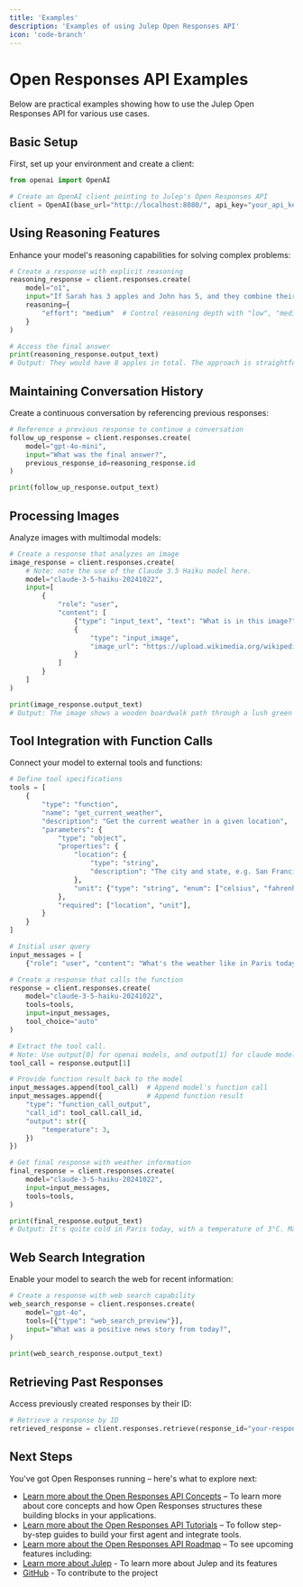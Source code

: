 ```yaml
---
title: 'Examples'
description: 'Examples of using Julep Open Responses API'
icon: 'code-branch'
---
```


# Open Responses API Examples

Below are practical examples showing how to use the Julep Open Responses API for various use cases.

## Basic Setup

First, set up your environment and create a client:

```python
from openai import OpenAI

# Create an OpenAI client pointing to Julep's Open Responses API
client = OpenAI(base_url="http://localhost:8080/", api_key="your_api_key")
```

## Using Reasoning Features

Enhance your model's reasoning capabilities for solving complex problems:

```python
# Create a response with explicit reasoning
reasoning_response = client.responses.create(
    model="o1",
    input="If Sarah has 3 apples and John has 5, and they combine their apples, then how many apples do they have in total? Explain your approach.",
    reasoning={
        "effort": "medium"  # Control reasoning depth with "low", "medium", or "high"
    }
)

# Access the final answer
print(reasoning_response.output_text)
# Output: They would have 8 apples in total. The approach is straightforward: you simply add the number of apples Sarah has (3) to the number of apples John has (5), giving 3 + 5 = 8..
```

## Maintaining Conversation History

Create a continuous conversation by referencing previous responses:

```python
# Reference a previous response to continue a conversation
follow_up_response = client.responses.create(
    model="gpt-4o-mini",
    input="What was the final answer?",
    previous_response_id=reasoning_response.id
)

print(follow_up_response.output_text)
```

## Processing Images

Analyze images with multimodal models:

```python
# Create a response that analyzes an image
image_response = client.responses.create(
    # Note: note the use of the Claude 3.5 Haiku model here.
    model="claude-3-5-haiku-20241022",
    input=[
        {
            "role": "user",
            "content": [
                {"type": "input_text", "text": "What is in this image?"},
                {
                    "type": "input_image",
                    "image_url": "https://upload.wikimedia.org/wikipedia/commons/thumb/d/dd/Gfp-wisconsin-madison-the-nature-boardwalk.jpg/2560px-Gfp-wisconsin-madison-the-nature-boardwalk.jpg"
                }
            ]
        }
    ]
)

print(image_response.output_text)
# Output: The image shows a wooden boardwalk path through a lush green meadow or grassland. The boardwalk is made of wooden planks and stretches straight ahead, cutting through tall green grass on both sides. In the background, there are trees and vegetation forming a treeline, and the sky is a beautiful blue with wispy white and light blue clouds. The scene appears to be on a bright, sunny day with vibrant colors, suggesting it might be during spring or summer. The landscape looks peaceful and serene, with the boardwalk inviting viewers to explore the natural environment.
```

## Tool Integration with Function Calls

Connect your model to external tools and functions:

```python
# Define tool specifications
tools = [
    {
        "type": "function",
        "name": "get_current_weather",
        "description": "Get the current weather in a given location",
        "parameters": {
            "type": "object",
            "properties": {
                "location": {
                    "type": "string",
                    "description": "The city and state, e.g. San Francisco, CA",
                },
                "unit": {"type": "string", "enum": ["celsius", "fahrenheit"]},
            },
            "required": ["location", "unit"],
        }
    }
]

# Initial user query
input_messages = [
    {"role": "user", "content": "What's the weather like in Paris today in Celsius?"}]

# Create a response that calls the function
response = client.responses.create(
    model="claude-3-5-haiku-20241022",
    tools=tools,
    input=input_messages,
    tool_choice="auto"
)

# Extract the tool call.
# Note: Use output[0] for openai models, and output[1] for claude models (as claude models return a normal message before the tool call)
tool_call = response.output[1]

# Provide function result back to the model
input_messages.append(tool_call)  # Append model's function call
input_messages.append({           # Append function result
    "type": "function_call_output",
    "call_id": tool_call.call_id,
    "output": str({
        "temperature": 3,
    })
})

# Get final response with weather information
final_response = client.responses.create(
    model="claude-3-5-haiku-20241022",
    input=input_messages,
    tools=tools,
)

print(final_response.output_text)
# Output: It's quite cold in Paris today, with a temperature of 3°C. Make sure to bundle up if you're heading out! The weather is chilly, so a warm coat, scarf, and gloves would be a good idea.
```

## Web Search Integration

Enable your model to search the web for recent information:

```python
# Create a response with web search capability
web_search_response = client.responses.create(
    model="gpt-4o",
    tools=[{"type": "web_search_preview"}],
    input="What was a positive news story from today?",
)

print(web_search_response.output_text)
```

## Retrieving Past Responses

Access previously created responses by their ID:

```python
# Retrieve a response by ID
retrieved_response = client.responses.retrieve(response_id="your-response-id")
```

## Next Steps

You've got Open Responses running – here's what to explore next:

- [Learn more about the Open Responses API Concepts](/responses/concepts) – To learn more about core concepts and how Open Responses structures these building blocks in your applications.
- [Learn more about the Open Responses API Tutorials](/responses/tutorials) – To follow step-by-step guides to build your first agent and integrate tools.
- [Learn more about the Open Responses API Roadmap](/responses/roadmap) – To see upcoming features including:
- [Learn more about Julep](/docs/introduction/julep) - To learn more about Julep and its features
- [GitHub](https://github.com/julep-ai/julep) - To contribute to the project